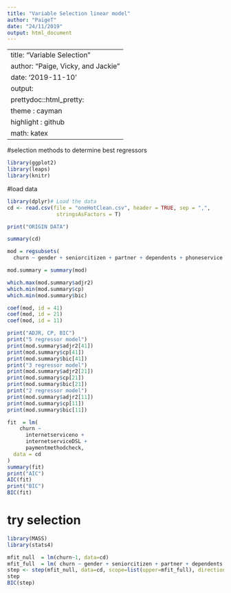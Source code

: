 ```yaml
---
title: "Variable Selection linear model"
author: "PaigeT"
date: "24/11/2019"
output: html_document
---
```


---
title: "Variable Selection"
author: "Paige, Vicky, and Jackie"
date: '2019-11-10'
output: 
  prettydoc::html_pretty:
  theme : cayman
  highlight : github
  math: katex
---

#selection methods to determine best regressors


```r
library(ggplot2)
library(leaps)
library(knitr)
```

#load data

```r
library(dplyr)# Load the data
cd <- read.csv(file = "oneHotClean.csv", header = TRUE, sep = ",", 
                stringsAsFactors = T)

print("ORIGIN DATA")

summary(cd)
```


```r
mod = regsubsets(
  churn ~ gender + seniorcitizen + partner + dependents + phoneservice + multiplelines + onlinesecurity + internetserviceno +internetserviceDSL +  onlinebackup + deviceprotection + techsupport + streamingtv + streamingmovies + contractoneyear + contracttwoyear + paperlessbilling +paymentmethodcheck  + monthlycharges + totalcharges +tenure, data = cd,nbest = 10)

mod.summary = summary(mod)

which.max(mod.summary$adjr2)
which.min(mod.summary$cp)
which.min(mod.summary$bic)

coef(mod, id = 41)
coef(mod, id = 21)
coef(mod, id = 11)

print("ADJR, CP, BIC")
print("5 regressor model")
print(mod.summary$adjr2[41])
print(mod.summary$cp[41])
print(mod.summary$bic[41])
print("3 regressor model")
print(mod.summary$adjr2[21])
print(mod.summary$cp[21])
print(mod.summary$bic[21])
print("2 regressor model")
print(mod.summary$adjr2[11])
print(mod.summary$cp[11])
print(mod.summary$bic[11])
```

```r
fit  = lm(
    churn ~ 
      internetserviceno +
      internetserviceDSL +
      paymentmethodcheck,
  data = cd
)
summary(fit)
print("AIC")
AIC(fit)
print("BIC")
BIC(fit)
```



# try selection

```r
library(MASS)
library(stats4)

mfit_null  = lm(churn~1, data=cd)
mfit_full  = lm( churn ~ gender + seniorcitizen + partner + dependents + phoneservice + multiplelines + onlinesecurity + internetserviceno +internetserviceDSL +  onlinebackup + deviceprotection + techsupport + streamingtv + streamingmovies + contractoneyear + contracttwoyear + paperlessbilling +paymentmethodcheck  + monthlycharges + totalcharges +tenure, data = cd)
step <- step(mfit_null, data=cd, scope=list(upper=mfit_full), direction="both")
step
BIC(step)
```


